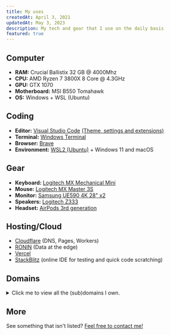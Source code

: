 ```yaml
---
title: My uses
createdAt: April 3, 2021
updatedAt: May 3, 2023
description: My tech and gear that I use on the daily basis
featured: true
---
```


## Computer

- **RAM:** Crucial Ballistix 32 GB @ 4000Mhz
- **CPU:** AMD Ryzen 7 3800X 8 Core @ 4.3GHz
- **GPU:** GTX 1070
- **Motherboard:** MSI B550 Tomahawk
- **OS:** Windows + WSL (Ubuntu)

## Coding

- **Editor:** [Visual Studio Code](https://code.visualstudio.com) [(Theme, settings and extensions)](https://github.com/Dev-CasperTheGhost/dotfiles)
- **Terminal:** [Windows Terminal](https://github.com/microsoft/terminal)
- **Browser:** [Brave](https://brave.com/)
- **Environment:** [WSL2 (Ubuntu)](https://learn.microsoft.com/en-us/windows/wsl/install) + Windows 11 and macOS

## Gear

- **Keyboard:** [Logitech MX Mechanical Mini](https://www.logitech.com/en-us/products/keyboards/mx-mechanical.html)
- **Mouse:** [Logitech MX Master 3S](https://www.logitech.com/en-us/products/mice/mx-master-3s.910-006556.html)
- **Monitor:** [Samsung UE590 4K 28" x2](https://www.samsung.com/us/computing/monitors/uhd-and-wqhd/samsung-uhd-28-monitor-with-high-glossy-black-finish-lu28e590ds-za/)
- **Speakers:** [Logitech Z333](https://www.logitech.com/en-us/products/speakers/z333-speaker-system-subwoofer.980-001203.html?crid=47)
- **Headset:** [AirPods 3rd generation](https://www.apple.com/airpods-3rd-generation/)

## Hosting/Cloud

- [Cloudflare](https://cloudflare.com) (DNS, Pages, Workers)
- [RONIN](https://ronin.co) (Data at the edge)
- [Vercel](https://vercel.com)
- [StackBlitz](https://stackblitz.com) (online IDE for testing and quick code scratching)

## Domains

<details>
    <summary>Click me to view all the (sub)domains I own.</summary>

- [casperiv.dev](https://casperiv.dev)
- [www.casperiv.dev](https://www.casperiv.dev)
- [snailycad.org](https://snailycad.org)
- [ghostybot.casperiv.dev](https://ghostybot.casperiv.dev)
- [tab.casperiv.dev](https://tab.casperiv.dev)
- [qmusic.casperiv.dev](https://qmusic.casperiv.dev)
- [flag-guesser.casperiv.dev](https://flag-guesser.casperiv.dev)
- [js-quiz.casperiv.dev](https://js-quiz.casperiv.dev)
- [weather-api.casperiv.dev](https://weather-api.casperiv.dev)
- [preview.casperiv.dev](https://preview.casperiv.dev)
- [cad-docs.casperiv.dev](https://cad-docs.casperiv.dev)
- [stats.casperiv.dev](https://stats.casperiv.dev)
- [terminal.casperiv.dev](https://terminal.casperiv.dev)
- [tic-tac-toe.casperiv.dev](https://tic-tac-toe.casperiv.dev)
- [earnings.casperiv.dev](https://earnings.casperiv.dev)
- [inventory.casperiv.dev](https://inventory.casperiv.dev)

</details>

## More

See something that isn't listed? [Feel free to contact me!](/#contact)
